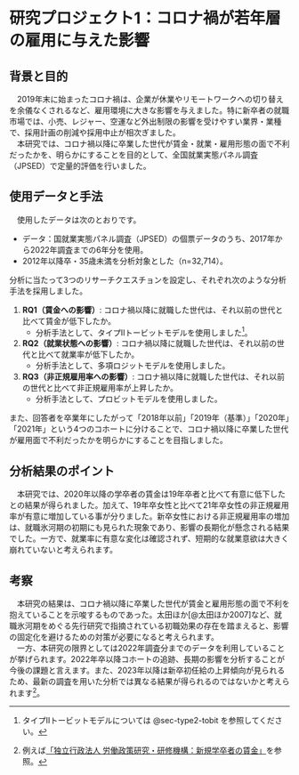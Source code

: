 # 研究プロジェクト1：コロナ禍が若年層の雇用に与えた影響 {#sec-covid-19-labor-market}

## 背景と目的

　2019年末に始まったコロナ禍は、企業が休業やリモートワークへの切り替えを余儀なくされるなど、雇用環境に大きな影響を与えました。特に新卒者の就職市場では、小売、レジャー、空運など外出制限の影響を受けやすい業界・業種で、採用計画の削減や採用中止が相次ぎました。  
　本研究では、コロナ禍以降に卒業した世代が賃金・就業・雇用形態の面で不利だったかを、明らかにすることを目的として、全国就業実態パネル調査（JPSED）で定量的評価を行いました。

## 使用データと手法

　使用したデータは次のとおりです。

- データ：国就業実態パネル調査（JPSED）の個票データのうち、2017年から2022年調査までの6年分を使用。
- 2012年以降卒・35歳未満を分析対象とした（n=32,714）。

分析に当たって3つのリサーチクエスチョンを設定し、それぞれ次のような分析手法を採用しました。

1. **RQ1（賃金への影響）**: コロナ禍以降に就職した世代は、それ以前の世代と比べて賃金が低下したか。
    - 分析手法として、タイプIIトービットモデルを使用しました^[タイプIIトービットモデルについては @sec-type2-tobit を参照してください。]。
2. **RQ2（就業状態への影響）**: コロナ禍以降に就職した世代は、それ以前の世代と比べて就業率が低下したか。
    - 分析手法として、多項ロジットモデルを使用しました。
3. **RQ3（非正規雇用率への影響）**: コロナ禍以降に就職した世代は、それ以前の世代と比べて非正規雇用率が上昇したか。
    - 分析手法として、プロビットモデルを使用しました。

また、回答者を卒業年にしたがって「2018年以前」「2019年（基準）」「2020年」「2021年」という4つのコホートに分けることで、コロナ禍以降に卒業した世代が雇用面で不利だったかを明らかにすることを目指しました。

## 分析結果のポイント

　本研究では、2020年以降の学卒者の賃⾦は19年卒者と⽐べて有意に低下したとの結果が得られました。加えて、19年卒⼥性と⽐べて21年卒⼥性の⾮正規雇⽤率が有意に増加している事が分りました。新卒⼥性における⾮正規雇⽤率の増加は、就職氷河期の初期にも⾒られた現象であり、影響の⻑期化が懸念される結果でした。一方で、就業率に有意な変化は確認されず、短期的な就業意欲は大きく崩れていないと考えられます。

## 考察

　本研究の結果は、コロナ禍以降に卒業した世代が賃金と雇用形態の面で不利を抱えていることを示唆するものであった。太田ほか[@太田ほか2007]など、就職氷河期をめぐる先行研究で指摘されている初職効果の存在を踏まえると、影響の固定化を避けるための対策が必要になると考えられます。  
　一方、本研究の限界としては2022年調査分までのデータを利用していることが挙げられます。2022年卒以降コホートの追跡、長期の影響を分析することが今後の課題と言えます。また、2023年以降は新卒初任給の上昇傾向が見られるため、最新の調査を用いた分析では異なる結果が得られるのではないかと考えられます^[例えば[「独立行政法人 労働政策研究・研修機構：新規学卒者の賃金」](https://www.jil.go.jp/kokunai/statistics/shuyo/0303.html)を参照。]。
